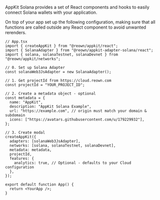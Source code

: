 AppKit Solana provides a set of React components and hooks to easily connect Solana wallets with your application.

On top of your app set up the following configuration, making sure that all functions are called outside any React component to avoid unwanted rerenders.

```tsx
// App.tsx
import { createAppKit } from "@reown/appkit/react";
import { SolanaAdapter } from "@reown/appkit-adapter-solana/react";
import { solana, solanaTestnet, solanaDevnet } from "@reown/appkit/networks";

// 0. Set up Solana Adapter
const solanaWeb3JsAdapter = new SolanaAdapter();

// 1. Get projectId from https://cloud.reown.com
const projectId = "YOUR_PROJECT_ID";

// 2. Create a metadata object - optional
const metadata = {
  name: "AppKit",
  description: "AppKit Solana Example",
  url: "https://example.com", // origin must match your domain & subdomain
  icons: ["https://avatars.githubusercontent.com/u/179229932"],
};

// 3. Create modal
createAppKit({
  adapters: [solanaWeb3JsAdapter],
  networks: [solana, solanaTestnet, solanaDevnet],
  metadata: metadata,
  projectId,
  features: {
    analytics: true, // Optional - defaults to your Cloud configuration
  },
});

export default function App() {
  return <YourApp />;
}
```
